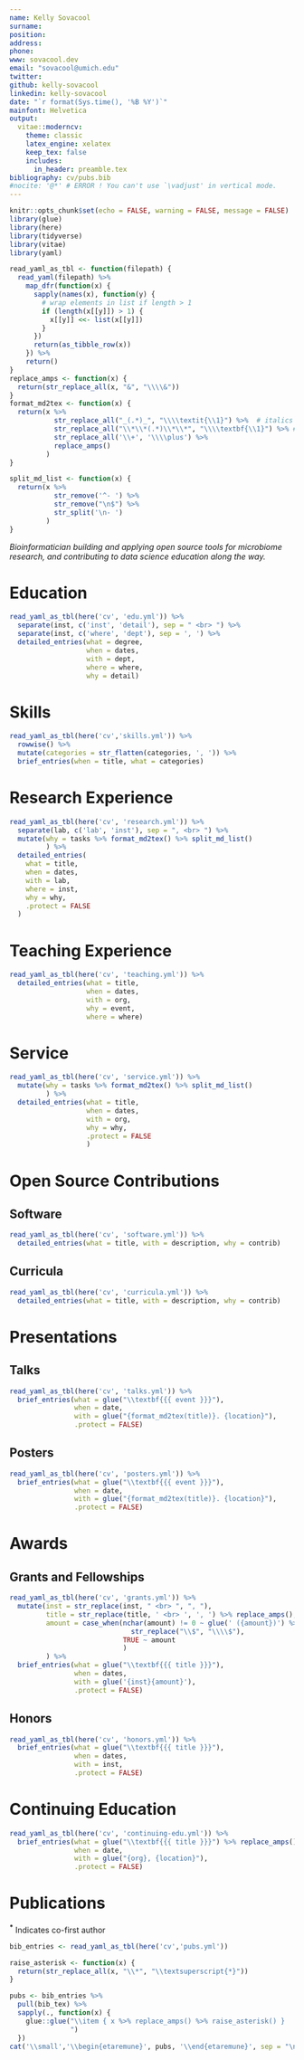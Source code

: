 ```yaml
---
name: Kelly Sovacool
surname: 
position: 
address: 
phone: 
www: sovacool.dev
email: "sovacool@umich.edu"
twitter:
github: kelly-sovacool
linkedin: kelly-sovacool
date: "`r format(Sys.time(), '%B %Y')`"
mainfont: Helvetica
output: 
  vitae::moderncv:
    theme: classic
    latex_engine: xelatex
    keep_tex: false
    includes:
      in_header: preamble.tex
bibliography: cv/pubs.bib
#nocite: '@*' # ERROR ! You can't use `\vadjust' in vertical mode.
---
```


\hypersetup{urlcolor=ArboretumBlue} 

```r
knitr::opts_chunk$set(echo = FALSE, warning = FALSE, message = FALSE)
library(glue)
library(here)
library(tidyverse)
library(vitae)
library(yaml)

read_yaml_as_tbl <- function(filepath) {
  read_yaml(filepath) %>%
    map_dfr(function(x) {
      sapply(names(x), function(y) {
        # wrap elements in list if length > 1
        if (length(x[[y]]) > 1) {
          x[[y]] <<- list(x[[y]])
        }
      })
      return(as_tibble_row(x))
    }) %>%
    return()
} 
replace_amps <- function(x) {
  return(str_replace_all(x, "&", "\\\\&"))
}
format_md2tex <- function(x) {
  return(x %>% 
           str_replace_all("_(.*)_", "\\\\textit{\\1}") %>%  # italics
           str_replace_all("\\*\\*(.*)\\*\\*", "\\\\textbf{\\1}") %>% # TODO bold
           str_replace_all('\\+', '\\\\plus') %>% 
           replace_amps()
         )
}

split_md_list <- function(x) {
  return(x %>% 
           str_remove('^- ') %>% 
           str_remove("\n$") %>% 
           str_split('\n- ')
         )
}
```

_Bioinformatician building and applying open source tools for microbiome research, and contributing to data science education along the way._

# Education

```r
read_yaml_as_tbl(here('cv', 'edu.yml')) %>% 
  separate(inst, c('inst', 'detail'), sep = " <br> ") %>% 
  separate(inst, c('where', 'dept'), sep = ', ') %>% 
  detailed_entries(what = degree, 
                   when = dates, 
                   with = dept, 
                   where = where, 
                   why = detail)
```

# Skills

```r
read_yaml_as_tbl(here('cv','skills.yml')) %>%
  rowwise() %>% 
  mutate(categories = str_flatten(categories, ', ')) %>% 
  brief_entries(when = title, what = categories)
```


# Research Experience

```r
read_yaml_as_tbl(here('cv', 'research.yml')) %>% 
  separate(lab, c('lab', 'inst'), sep = ", <br> ") %>% 
  mutate(why = tasks %>% format_md2tex() %>% split_md_list()
         ) %>% 
  detailed_entries(
    what = title,
    when = dates,
    with = lab,
    where = inst,
    why = why, 
    .protect = FALSE
  )
```

# Teaching Experience

```r
read_yaml_as_tbl(here('cv', 'teaching.yml')) %>% 
  detailed_entries(what = title,
                   when = dates,
                   with = org,
                   why = event,
                   where = where)
```

# Service

```r
read_yaml_as_tbl(here('cv', 'service.yml')) %>% 
  mutate(why = tasks %>% format_md2tex() %>% split_md_list()
         ) %>% 
  detailed_entries(what = title, 
                   when = dates, 
                   with = org, 
                   why = why,
                   .protect = FALSE
                   )
```

# Open Source Contributions

## Software

```r
read_yaml_as_tbl(here('cv', 'software.yml')) %>% 
  detailed_entries(what = title, with = description, why = contrib)
```

## Curricula

```r
read_yaml_as_tbl(here('cv', 'curricula.yml')) %>% 
  detailed_entries(what = title, with = description, why = contrib)
```

# Presentations

## Talks

```r
read_yaml_as_tbl(here('cv', 'talks.yml')) %>% 
  brief_entries(what = glue("\\textbf{{{ event }}}"),
                when = date,
                with = glue("{format_md2tex(title)}. {location}"),
                .protect = FALSE)
```

## Posters

```r
read_yaml_as_tbl(here('cv', 'posters.yml')) %>% 
  brief_entries(what = glue("\\textbf{{{ event }}}"),
                when = date,
                with = glue("{format_md2tex(title)}. {location}"),
                .protect = FALSE)
```


# Awards

## Grants and Fellowships

```r
read_yaml_as_tbl(here('cv', 'grants.yml')) %>% 
  mutate(inst = str_replace(inst, " <br> ", ", "),
         title = str_replace(title, ' <br> ', ', ') %>% replace_amps(),
         amount = case_when(nchar(amount) != 0 ~ glue(' ({amount})') %>% 
                              str_replace("\\$", "\\\\$"),
                            TRUE ~ amount 
                            )
         ) %>% 
  brief_entries(what = glue("\\textbf{{{ title }}}"), 
                when = dates, 
                with = glue('{inst}{amount}'),
                .protect = FALSE)
```

## Honors

```r
read_yaml_as_tbl(here('cv', 'honors.yml')) %>% 
  brief_entries(what = glue("\\textbf{{{ title }}}"), 
                when = dates, 
                with = inst, 
                .protect = FALSE)
```

# Continuing Education

```r
read_yaml_as_tbl(here('cv', 'continuing-edu.yml')) %>% 
  brief_entries(what = glue("\\textbf{{{ title }}}") %>% replace_amps(), 
                when = date, 
                with = glue("{org}, {location}"), 
                .protect = FALSE)
```


# Publications

**<sup>\*</sup>** Indicates co-first author


```r
bib_entries <- read_yaml_as_tbl(here('cv','pubs.yml'))

raise_asterisk <- function(x) {
  return(str_replace_all(x, "\\*", "\\textsuperscript{*}"))
}

pubs <- bib_entries %>% 
  pull(bib_tex) %>% 
  sapply(., function(x) {
    glue::glue("\\item { x %>% replace_amps() %>% raise_asterisk() } 
               ")
  }) 
cat('\\small','\\begin{etaremune}', pubs, '\\end{etaremune}', sep = "\n")
```


